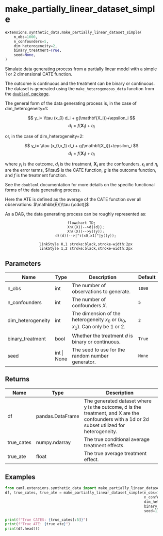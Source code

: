 # make_partially_linear_dataset_simple { #caml.extensions.synthetic_data.make_partially_linear_dataset_simple }

```python
extensions.synthetic_data.make_partially_linear_dataset_simple(
    n_obs=1000,
    n_confounders=5,
    dim_heterogeneity=2,
    binary_treatment=True,
    seed=None,
)
```

Simulate data generating process from a partially linear model with a simple 1 or 2 dimensional CATE function.

The outcome is continuous and the treatment can be binary or continuous. The dataset is generated using the `make_heterogeneous_data` function from the [`doubleml` package](https://docs.doubleml.org/stable/index.html).

The general form of the data generating process is, in the case of dim_heterogeneity=1:

$$
y_i= \\tau (x_0) d_i + g(\mathbf{X_i})+\epsilon_i
$$
$$
d_i=f(\mathbf{X_i})+\eta_i
$$

or, in the case of dim_heterogeneity=2:

$$
y_i= \\tau (x_0,x_1) d_i + g(\mathbf{X_i})+\epsilon_i
$$
$$
d_i=f(\mathbf{X_i})+\eta_i
$$

where $y_i$ is the outcome, $d_i$ is the treatment, $\mathbf{X_i}$ are the confounders, $\epsilon_i$ and $\eta_i$ are the error terms, $\\tau$ is the CATE function, $g$ is the outcome function, and $f$ is the treatment function.

See the `doubleml` documentation for more details on the specific functional forms of the data generating process.

Here the ATE is defined as the average of the CATE function over all observations: $\mathbb{E}[\\tau (\cdot)]$

As a DAG, the data generating process can be roughly represented as:

<div style="text-align: center;">
```mermaid
flowchart TD;
    Xn((X))-->d((d));
    Xn((X))-->y((y));
    d((d))-->|"τ(x0,x1)"|y((y));

    linkStyle 0,1 stroke:black,stroke-width:2px
    linkStyle 1,2 stroke:black,stroke-width:2px
```
</div>

## Parameters {.doc-section .doc-section-parameters}

| Name              | Type        | Description                                                                  | Default   |
|-------------------|-------------|------------------------------------------------------------------------------|-----------|
| n_obs             | int         | The number of observations to generate.                                      | `1000`    |
| n_confounders     | int         | The number of confounders $X$.                                               | `5`       |
| dim_heterogeneity | int         | The dimension of the heterogeneity $x_0$ or $(x_0,x_1)$. Can only be 1 or 2. | `2`       |
| binary_treatment  | bool        | Whether the treatment $d$ is binary or continuous.                           | `True`    |
| seed              | int \| None | The seed to use for the random number generator.                             | `None`    |

## Returns {.doc-section .doc-section-returns}

| Name       | Type             | Description                                                                                                                                    |
|------------|------------------|------------------------------------------------------------------------------------------------------------------------------------------------|
| df         | pandas.DataFrame | The generated dataset where y is the outcome, d is the treatment, and X are the confounders with a 1d or 2d subset utilized for heterogeneity. |
| true_cates | numpy.ndarray    | The true conditional average treatment effects.                                                                                                |
| true_ate   | float            | The true average treatment effect.                                                                                                             |

## Examples {.doc-section .doc-section-examples}

```python
from caml.extensions.synthetic_data import make_partially_linear_dataset_simple
df, true_cates, true_ate = make_partially_linear_dataset_simple(n_obs=1000,
                                                                n_confounders=5,
                                                                dim_heterogeneity=2,
                                                                binary_treatment=True,
                                                                seed=1)

print(f"True CATES: {true_cates[:5]}")
print(f"True ATE: {true_ate}")
print(df.head())
```